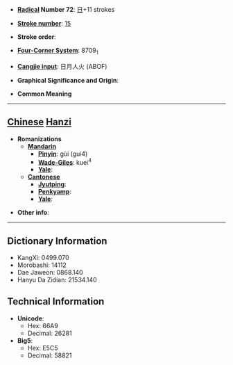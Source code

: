 * '''[[Wiktionary:Chinese radical index| Radical]] Number 72''': [[Wiktionary:Chinese radical index 日|日]]+11 strokes

* '''[[Wiktionary:Chinese total strokes index|Stroke number]]''': [[Wiktionary:Chinese total strokes index 15|15]]

* '''Stroke order''': 

* '''[[Wiktionary:Chinese four corner index|Four-Corner System]]''': 8709<sub>1</sub>

* '''[[Wiktionary:Chinese Cangjie index|Cangjie input]]''': 日月人火 (ABOF)

* '''Graphical Significance and Origin''': 

* '''Common Meaning'''

----

== [[Chinese]] [[Hanzi]] ==

* '''Romanizations'''
** '''[[Mandarin]]'''
*** '''[[Pinyin]]''': gùi (gui4)
*** '''[[Wade-Giles]]''': kuei<sup>4</sup>
*** '''[[Yale]]''': 
** '''[[Cantonese]]'''
*** '''[[Jyutping]]''':
*** '''[[Penkyamp]]''': 
*** '''[[Yale]]''': 

* '''Other info''': 

----

== Dictionary Information ==

* KangXi: 0499.070
* Morobashi: 14112
* Dae Jaweon: 0868.140
* Hanyu Da Zidian: 21534.140

== Technical Information ==

* '''Unicode''':
** Hex: 66A9
** Decimal: 26281
* '''Big5''':
** Hex: E5C5
** Decimal: 58821